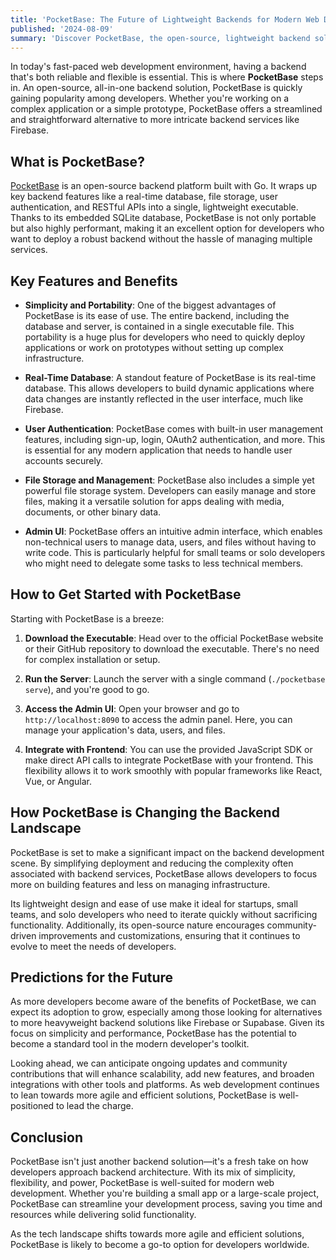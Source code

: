 ```yaml
---
title: 'PocketBase: The Future of Lightweight Backends for Modern Web Development'
published: '2024-08-09'
summary: 'Discover PocketBase, the open-source, lightweight backend solution transforming web development. Learn about its features, ease of use, and potential to revolutionize the backend niche'
---
```


In today's fast-paced web development environment, having a backend that's both reliable and flexible is essential. This is where **PocketBase** steps in. An open-source, all-in-one backend solution, PocketBase is quickly gaining popularity among developers. Whether you're working on a complex application or a simple prototype, PocketBase offers a streamlined and straightforward alternative to more intricate backend services like Firebase.

## What is PocketBase?

[PocketBase](https://pocketbase.io/) is an open-source backend platform built with Go. It wraps up key backend features like a real-time database, file storage, user authentication, and RESTful APIs into a single, lightweight executable. Thanks to its embedded SQLite database, PocketBase is not only portable but also highly performant, making it an excellent option for developers who want to deploy a robust backend without the hassle of managing multiple services.

## Key Features and Benefits

- **Simplicity and Portability**: One of the biggest advantages of PocketBase is its ease of use. The entire backend, including the database and server, is contained in a single executable file. This portability is a huge plus for developers who need to quickly deploy applications or work on prototypes without setting up complex infrastructure.

- **Real-Time Database**: A standout feature of PocketBase is its real-time database. This allows developers to build dynamic applications where data changes are instantly reflected in the user interface, much like Firebase.

- **User Authentication**: PocketBase comes with built-in user management features, including sign-up, login, OAuth2 authentication, and more. This is essential for any modern application that needs to handle user accounts securely.

- **File Storage and Management**: PocketBase also includes a simple yet powerful file storage system. Developers can easily manage and store files, making it a versatile solution for apps dealing with media, documents, or other binary data.

- **Admin UI**: PocketBase offers an intuitive admin interface, which enables non-technical users to manage data, users, and files without having to write code. This is particularly helpful for small teams or solo developers who might need to delegate some tasks to less technical members.

## How to Get Started with PocketBase

Starting with PocketBase is a breeze:

1. **Download the Executable**: Head over to the official PocketBase website or their GitHub repository to download the executable. There's no need for complex installation or setup.

2. **Run the Server**: Launch the server with a single command (`./pocketbase serve`), and you're good to go.

3. **Access the Admin UI**: Open your browser and go to `http://localhost:8090` to access the admin panel. Here, you can manage your application's data, users, and files.

4. **Integrate with Frontend**: You can use the provided JavaScript SDK or make direct API calls to integrate PocketBase with your frontend. This flexibility allows it to work smoothly with popular frameworks like React, Vue, or Angular.

## How PocketBase is Changing the Backend Landscape

PocketBase is set to make a significant impact on the backend development scene. By simplifying deployment and reducing the complexity often associated with backend services, PocketBase allows developers to focus more on building features and less on managing infrastructure.

Its lightweight design and ease of use make it ideal for startups, small teams, and solo developers who need to iterate quickly without sacrificing functionality. Additionally, its open-source nature encourages community-driven improvements and customizations, ensuring that it continues to evolve to meet the needs of developers.

## Predictions for the Future

As more developers become aware of the benefits of PocketBase, we can expect its adoption to grow, especially among those looking for alternatives to more heavyweight backend solutions like Firebase or Supabase. Given its focus on simplicity and performance, PocketBase has the potential to become a standard tool in the modern developer's toolkit.

Looking ahead, we can anticipate ongoing updates and community contributions that will enhance scalability, add new features, and broaden integrations with other tools and platforms. As web development continues to lean towards more agile and efficient solutions, PocketBase is well-positioned to lead the charge.

## Conclusion

PocketBase isn't just another backend solution—it's a fresh take on how developers approach backend architecture. With its mix of simplicity, flexibility, and power, PocketBase is well-suited for modern web development. Whether you're building a small app or a large-scale project, PocketBase can streamline your development process, saving you time and resources while delivering solid functionality.

As the tech landscape shifts towards more agile and efficient solutions, PocketBase is likely to become a go-to option for developers worldwide.
